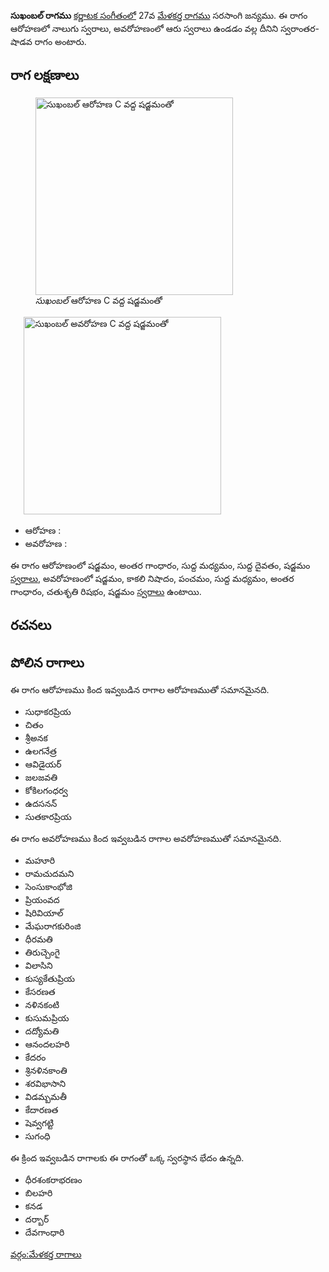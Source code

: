 {{Infobox ragam
	| name          	= సుఖంబల్
	| synonym	    	= 
	| mela          	= 
	| chakra        	= 
	| janaka        	= 
	| type          	= స్వరాంతర-శాడవ
	| arohanam      	= {{svaraC|S|G3|M1|D1|S'}} 
	| avarohanam    	= {{svaraC|S'|N3|P|M1|G3|R2|S}}
	| jeeva         	=
	| chhaya        	=
	| nyasa         	=
	| vishesha      	= 
	| equivalent  		= 
}}
{{కర్ణాటక సంగీత రాగాలు}}
'''సుఖంబల్ రాగము''' [[కర్ణాటక సంగీతం]]లో 27వ [[మేళకర్త రాగము]] సరసాంగి జన్యము.  ఈ రాగం ఆరోహణలో నాలుగు స్వరాలు, అవరోహణంలో ఆరు స్వరాలు ఉండడం వల్ల దీనిని స్వరాంతర-షాడవ రాగం అంటారు.


==రాగ లక్షణాలు==
[[Image:sukhambal_ar_kb2wiki.png|thumb|right|316px|''సుఖంబల్'' ఆరోహణ C వద్ద షడ్జమంతో]]
	[[Image:sukhambal_av_kb2wiki.png|thumb|right|316px|''సుఖంబల్'' అవరోహణ C వద్ద షడ్జమంతో]]

* ఆరోహణ : {{svaraC|S|G3|M1|D1|S'}} 
* అవరోహణ : {{svaraC|S'|N3|P|M1|G3|R2|S}}

ఈ రాగం ఆరోహణంలో షడ్జమం, అంతర గాంధారం, సుద్ద మధ్యమం, సుద్ద దైవతం, షడ్జమం [[స్వరాలు]], అవరోహణంలో షడ్జమం, కాకలి  నిషాదం, పంచమం, సుద్ద మధ్యమం, అంతర గాంధారం, చతుశృతి రిషభం, షడ్జమం [[స్వరాలు]] ఉంటాయి.

==రచనలు==



==పోలిన రాగాలు==
ఈ రాగం ఆరోహణము కింద ఇవ్వబడిన రాగాల ఆరోహణముతో సమానమైనది.
* సుధాకరప్రియ
* చితం
* శ్రీఅనక
* ఉలగనేత్ర
* ఆవిడైయర్
* జలజవతి
* కోకిలగంధర్వ
* ఉదసనన్
* సుతకారప్రియ

ఈ రాగం అవరోహణము కింద ఇవ్వబడిన రాగాల అవరోహణముతో సమానమైనది.
* మహూరి
* రామచుదమని
* సెంసుకాంభోజి
* ప్రియంవద
* షిరివియాల్
* మేఘరాగకురింజి
* ధీరమతి
* తిరుచ్చెంగై
* విలాసిని
*  కుస్యకేతుప్రియ
* కేసరణత
* నళినకంటి
* కుసుమప్రియ
* దద్యోమతి
* ఆనందలహరి
* కేదరం
* శ్రినళినకాంతి
* శరవిభాసాని
* విడమ్బమతీ
* కేదారణత
* షెవ్వగట్టి
* సుగంధి

ఈ క్రింద ఇవ్వబడిన రాగాలకు ఈ రాగంతో ఒక్క స్వరస్థాన భేదం ఉన్నది.
* ధీరశంకరాభరణం
* బిలహరి
* కనడ
* దర్బార్
* దేవగాంధారి



[[వర్గం:మేళకర్త రాగాలు]]
